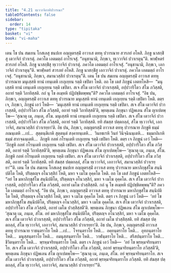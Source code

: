 ```yaml
---
title: "4.21 ทฺเววาจิกาทิปวารณา"
tableOfContents: false
sidebar:
  order: 14
type: "tipitaka"
basket: "vi"
book: "vi-maha"
---
```



<DynamicBreadcrumb />

<Division number="234" book="vi-maha">

<Paragraph number="1075" book="vi-maha">
เตน โข ปน สมเยน โกสเลสุ ชนปเท อญฺญตรสฺมิํ อาวาเส ตทหุ ปวารณาย สวรภยํ อโหสิ. ภิกฺขู นาสกฺขิํสุ เตวาจิกํ ปวาเรตุํ. ภควโต เอตมตฺถํ อาโรเจสุํ. “อนุชานามิ, ภิกฺขเว, ทฺเววาจิกํ ปวาเรตุนฺ”ติ.
</Paragraph>

<Paragraph number="1076" book="vi-maha">
พาฬฺหตรํ สวรภยํ อโหสิ. ภิกฺขู นาสกฺขิํสุ ทฺเววาจิกํ ปวาเรตุํ. ภควโต เอตมตฺถํ อาโรเจสุํ. “อนุชานามิ, ภิกฺขเว, เอกวาจิกํ ปวาเรตุนฺ”ติ.
</Paragraph>

<Paragraph number="1077" book="vi-maha">
พาฬฺหตรํ สวรภยํ อโหสิ. ภิกฺขู นาสกฺขิํสุ เอกวาจิกํ ปวาเรตุํ. ภควโต เอตมตฺถํ อาโรเจสุํ. “อนุชานามิ, ภิกฺขเว, สมานวสฺสิกํ ปวาเรตุนฺ”ติ.
</Paragraph>

<Paragraph number="1078" book="vi-maha">
เตน โข ปน สมเยน อญฺญตรสฺมิํ อาวาเส ตทหุ ปวารณาย มนุเสฺสหิ ทานํ เทนฺเตหิ เยภุเยฺยน รตฺติ เขปิตา โหติ. อถ โข เตสํ ภิกฺขูนํ เอตทโหสิ—  “มนุเสฺสหิ ทานํ เทนฺเตหิ เยภุเยฺยน รตฺติ เขปิตา. สเจ สํโฆ เตวาจิกํ ปวาเรสฺสติ, อปฺปวาริโตว สํโฆ ภวิสฺสติ, อถายํ รตฺติ วิภายิสฺสติ. กถํ นุ โข อเมฺหหิ ปฏิปชฺชิตพฺพนฺ”ติ? ภควโต เอตมตฺถํ อาโรเจสุํ.
</Paragraph>

<Paragraph number="1079" book="vi-maha">
“อิธ ปน, ภิกฺขเว, อญฺญตรสฺมิํ อาวาเส ตทหุ ปวารณาย มนุเสฺสหิ ทานํ เทนฺเตหิ เยภุเยฺยน รตฺติ เขปิตา โหติ. ตตฺร เจ, ภิกฺขเว, ภิกฺขูนํ เอวํ โหติ—  ‘มนุเสฺสหิ ทานํ เทนฺเตหิ เยภุเยฺยน รตฺติ เขปิตา. สเจ สํโฆ เตวาจิกํ ปวาเรสฺสติ, อปฺปวาริโตว สํโฆ ภวิสฺสติ, อถายํ รตฺติ วิภายิสฺสตี’ติ, พฺยตฺเตน ภิกฺขุนา ปฏิพเลน สํโฆ ญาเปตพฺโพ—
</Paragraph>

<Paragraph number="1080" book="vi-maha">
‘สุณาตุ เม, ภนฺเต, สํโฆ. มนุเสฺสหิ ทานํ เทนฺเตหิ เยภุเยฺยน รตฺติ เขปิตา. สเจ สํโฆ เตวาจิกํ ปวาเรสฺสติ, อปฺปวาริโตว สํโฆ ภวิสฺสติ, อถายํ รตฺติ วิภายิสฺสติ. ยทิ สํฆสฺส ปตฺตกลฺลํ, สํโฆ ทฺเววาจิกํ, เอกวาจิกํ, สมานวสฺสิกํ ปวาเรยฺยา’ติ.
</Paragraph>

<Paragraph number="1081" book="vi-maha">
อิธ ปน, ภิกฺขเว, อญฺญตรสฺมิํ อาวาเส ตทหุ ปวารณาย ภิกฺขูหิ ธมฺมํ ภณนฺเตหิ …เป…  สุตฺตนฺติเกหิ สุตฺตนฺตํ สงฺคายนฺเตหิ…  วินยธเรหิ วินยํ วินิจฺฉินนฺเตหิ…  ธมฺมกถิเกหิ ธมฺมํ สากจฺฉนฺเตหิ…  ภิกฺขูหิ กลหํ กโรนฺเตหิ เยภุเยฺยน รตฺติ เขปิตา โหติ. ตตฺร เจ ภิกฺขูนํ เอวํ โหติ—  ‘ภิกฺขูหิ กลหํ กโรนฺเตหิ เยภุเยฺยน รตฺติ เขปิตา. สเจ สํโฆ เตวาจิกํ ปวาเรสฺสติ, อปฺปวาริโตว สํโฆ ภวิสฺสติ, อถายํ รตฺติ วิภายิสฺสตี’ติ, พฺยตฺเตน ภิกฺขุนา ปฏิพเลน สํโฆ ญาเปตพฺโพ—
</Paragraph>

<Paragraph number="1082" book="vi-maha">
‘สุณาตุ เม, ภนฺเต, สํโฆ. ภิกฺขูหิ กลหํ กโรนฺเตหิ เยภุเยฺยน รตฺติ เขปิตา. สเจ สํโฆ เตวาจิกํ ปวาเรสฺสติ, อปฺปวาริโตว สํโฆ ภวิสฺสติ, อถายํ รตฺติ วิภายิสฺสติ. ยทิ สํฆสฺส ปตฺตกลฺลํ, สํโฆ ทฺเววาจิกํ, เอกวาจิกํ, สมานวสฺสิกํ ปวาเรยฺยา’”ติ.
</Paragraph>

<Paragraph number="1083" book="vi-maha">
เตน โข ปน สมเยน โกสเลสุ ชนปเท อญฺญตรสฺมิํ อาวาเส ตทหุ ปวารณาย มหาภิกฺขุสํโฆ สนฺนิปติโต โหติ, ปริตฺตญฺจ อโนวสฺสิกํ โหติ, มหา จ เมโฆ อุคฺคโต โหติ. อถ โข เตสํ ภิกฺขูนํ เอตทโหสิ—  “อยํ โข มหาภิกฺขุสํโฆ สนฺนิปติโต, ปริตฺตญฺจ อโนวสฺสิกํ, มหา จ เมโฆ อุคฺคโต. สเจ สํโฆ เตวาจิกํ ปวาเรสฺสติ, อปฺปวาริโตว สํโฆ ภวิสฺสติ, อถายํ เมโฆ ปวสฺสิสฺสติ. กถํ นุ โข อเมฺหหิ ปฏิปชฺชิตพฺพนฺ”ติ? ภควโต เอตมตฺถํ อาโรเจสุํ.
</Paragraph>

<Paragraph number="1084" book="vi-maha">
“อิธ ปน, ภิกฺขเว, อญฺญตรสฺมิํ อาวาเส ตทหุ ปวารณาย มหาภิกฺขุสํโฆ สนฺนิปติโต โหติ, ปริตฺตญฺจ อโนวสฺสิกํ โหติ, มหา จ เมโฆ อุคฺคโต โหติ. ตตฺร เจ ภิกฺขูนํ เอวํ โหติ—  ‘อยํ โข มหาภิกฺขุสํโฆ สนฺนิปติโต, ปริตฺตญฺจ อโนวสฺสิกํ, มหา จ เมโฆ อุคฺคโต. สเจ สํโฆ เตวาจิกํ ปวาเรสฺสติ, อปฺปวาริโตว สํโฆ ภวิสฺสติ, อถายํ เมโฆ ปวสฺสิสฺสตี’ติ. พฺยตฺเตน ภิกฺขุนา ปฏิพเลน สํโฆ ญาเปตพฺโพ—
</Paragraph>

<Paragraph number="1085" book="vi-maha">
‘สุณาตุ เม, ภนฺเต, สํโฆ. อยํ มหาภิกฺขุสํโฆ สนฺนิปติโต, ปริตฺตญฺจ อโนวสฺสิกํ, มหา จ เมโฆ อุคฺคโต. สเจ สํโฆ เตวาจิกํ ปวาเรสฺสติ, อปฺปวาริโตว สํโฆ ภวิสฺสติ, อถายํ เมโฆ ปวสฺสิสฺสติ. ยทิ สํฆสฺส ปตฺตกลฺลํ, สํโฆ ทฺเววาจิกํ, เอกวาจิกํ, สมานวสฺสิกํ ปวาเรยฺยา’ติ.
</Paragraph>

<Paragraph number="1086" book="vi-maha">
อิธ ปน, ภิกฺขเว, อญฺญตรสฺมิํ อาวาเส ตทหุ ปวารณาย ราชนฺตราโย โหติ …เป…  โจรนฺตราโย โหติ…  อคฺยนฺตราโย โหติ…  อุทกนฺตราโย โหติ…  มนุสฺสนฺตราโย โหติ…  อมนุสฺสนฺตราโย โหติ…  วาฬนฺตราโย โหติ…  สรีสปนฺตราโย โหติ…  ชีวิตนฺตราโย โหติ…  พฺรหฺมจริยนฺตราโย โหติ. ตตฺร เจ ภิกฺขูนํ เอวํ โหติ—  ‘อยํ โข พฺรหฺมจริยนฺตราโย. สเจ สํโฆ เตวาจิกํ ปวาเรสฺสติ, อปฺปวาริโตว สํโฆ ภวิสฺสติ, อถายํ พฺรหฺมจริยนฺตราโย ภวิสฺสตี’ติ, พฺยตฺเตน ภิกฺขุนา ปฏิพเลน สํโฆ ญาเปตพฺโพ—
</Paragraph>

<Paragraph number="1087" book="vi-maha">
‘สุณาตุ เม, ภนฺเต, สํโฆ. อยํ พฺรหฺมจริยนฺตราโย. สเจ สํโฆ เตวาจิกํ ปวาเรสฺสติ, อปฺปวาริโตว สํโฆ ภวิสฺสติ, อถายํ พฺรหฺมจริยนฺตราโย ภวิสฺสติ. ยทิ สํฆสฺส ปตฺตกลฺลํ, สํโฆ ทฺเววาจิกํ, เอกวาจิกํ, สมานวสฺสิกํ ปวาเรยฺยา’”ติ.
</Paragraph>
</Division>